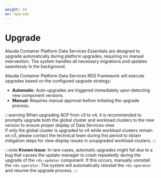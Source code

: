 ```yaml
---
weight: 16
en: Upgrade
---
```


# Upgrade

Alauda Container Platform Data Services Essentials are designed to upgrade automatically during platform upgrades, requiring no manual intervention. The system handles all necessary migrations and updates seamlessly in the background.

Alauda Container Platform Data Services RDS Framework will execute upgrades based on the configured upgrade strategy:
* **Automatic**: Auto-upgrades are triggered immediately upon detecting new component versions.
* **Manual**: Requires manual approval before initiating the upgrade process.

:::warning
When upgrading ACP from v3 to v4, it is recommended to promptly upgrade both the global cluster and workload clusters to the new version to ensure proper display of Data Services view.  
If only the global cluster is upgraded to v4 while workload clusters remain on v3, please contact the technical team during this period to obtain mitigation steps for view display issues in unupgraded workload clusters.
:::

:::note
**Known Issue**: In rare cases, automatic upgrades might fail due to a bug that causes the update-manager to crash repeatedly during the upgrade of the `rds-updater` component. If this occurs, manually uninstall the `rds-operator`. The system will automatically reinstall the `rds-operator` and resume the upgrade process.
:::
